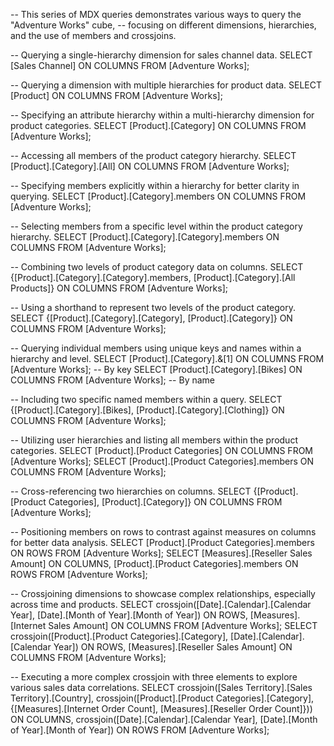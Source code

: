 -- This series of MDX queries demonstrates various ways to query the "Adventure Works" cube,
-- focusing on different dimensions, hierarchies, and the use of members and crossjoins.

-- Querying a single-hierarchy dimension for sales channel data.
SELECT [Sales Channel] ON COLUMNS FROM [Adventure Works];

-- Querying a dimension with multiple hierarchies for product data.
SELECT [Product] ON COLUMNS FROM [Adventure Works];

-- Specifying an attribute hierarchy within a multi-hierarchy dimension for product categories.
SELECT [Product].[Category] ON COLUMNS FROM [Adventure Works];

-- Accessing all members of the product category hierarchy.
SELECT [Product].[Category].[All] ON COLUMNS FROM [Adventure Works];

-- Specifying members explicitly within a hierarchy for better clarity in querying.
SELECT [Product].[Category].members ON COLUMNS FROM [Adventure Works];

-- Selecting members from a specific level within the product category hierarchy.
SELECT [Product].[Category].[Category].members ON COLUMNS FROM [Adventure Works];

-- Combining two levels of product category data on columns.
SELECT {[Product].[Category].[Category].members, [Product].[Category].[All Products]} ON COLUMNS FROM [Adventure Works];

-- Using a shorthand to represent two levels of the product category.
SELECT {[Product].[Category].[Category], [Product].[Category]} ON COLUMNS FROM [Adventure Works];

-- Querying individual members using unique keys and names within a hierarchy and level.
SELECT [Product].[Category].&[1] ON COLUMNS FROM [Adventure Works]; -- By key
SELECT [Product].[Category].[Bikes] ON COLUMNS FROM [Adventure Works]; -- By name

-- Including two specific named members within a query.
SELECT {[Product].[Category].[Bikes], [Product].[Category].[Clothing]} ON COLUMNS FROM [Adventure Works];

-- Utilizing user hierarchies and listing all members within the product categories.
SELECT [Product].[Product Categories] ON COLUMNS FROM [Adventure Works];
SELECT [Product].[Product Categories].members ON COLUMNS FROM [Adventure Works];

-- Cross-referencing two hierarchies on columns.
SELECT {[Product].[Product Categories], [Product].[Category]} ON COLUMNS FROM [Adventure Works];

-- Positioning members on rows to contrast against measures on columns for better data analysis.
SELECT [Product].[Product Categories].members ON ROWS FROM [Adventure Works];
SELECT [Measures].[Reseller Sales Amount] ON COLUMNS, [Product].[Product Categories].members ON ROWS FROM [Adventure Works];

-- Crossjoining dimensions to showcase complex relationships, especially across time and products.
SELECT crossjoin([Date].[Calendar].[Calendar Year], [Date].[Month of Year].[Month of Year]) ON ROWS, [Measures].[Internet Sales Amount] ON COLUMNS FROM [Adventure Works];
SELECT crossjoin([Product].[Product Categories].[Category], [Date].[Calendar].[Calendar Year]) ON ROWS, [Measures].[Reseller Sales Amount] ON COLUMNS FROM [Adventure Works];

-- Executing a more complex crossjoin with three elements to explore various sales data correlations.
SELECT crossjoin([Sales Territory].[Sales Territory].[Country], crossjoin([Product].[Product Categories].[Category], {[Measures].[Internet Order Count], [Measures].[Reseller Order Count]})) ON COLUMNS, crossjoin([Date].[Calendar].[Calendar Year], [Date].[Month of Year].[Month of Year]) ON ROWS FROM [Adventure Works];
